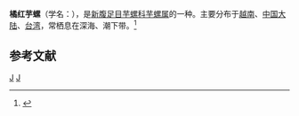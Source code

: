 {{Speciesbox 
| taxon = Conus recluzianus
| authority = Bernardi, 1853
| image = Conus recluzianus 1.jpg
}}
'''橘红芋螺'''（学名：''{{lang|la|Conus recluzianus}}''），是[[新腹足目|新腹足目]][[芋螺科|芋螺科]][[芋螺属|芋螺属]]的一种。主要分布于[[越南|越南]]、[[中国大陆|中国大陆]]、[[台湾|台湾]]，常栖息在深海、潮下带。<ref>{{cite web|url=http://shell.sinica.edu.tw/chinese/shellbase_detail.php?science_no=1608|title=国际贝库：橘红芋螺|publisher=台湾贝类资料库|accessdate=2009-08-11|archive-date=2016-03-04|archive-url=https://web.archive.org/web/20160304104517/http://shell.sinica.edu.tw/chinese/shellbase_detail.php?science_no=1608|dead-url=no}}</ref>

== 参考文献 ==
{{reflist}}
{{Taxonbar|from=Q1307689}}

[[Category:芋螺属|J]]
[[Category:1853年描述的动物|J]]
